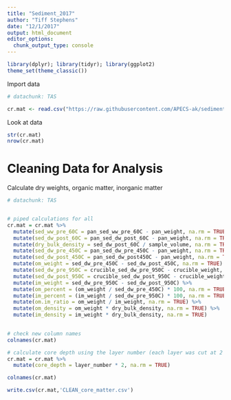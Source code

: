 ```yaml
---
title: "Sediment_2017"
author: "Tiff Stephens"
date: "12/1/2017"
output: html_document
editor_options: 
  chunk_output_type: console
---
```


```r
library(dplyr); library(tidyr); library(ggplot2)
theme_set(theme_classic())
```

Import data
```r
# datachunk: TAS

cr.mat <- read.csv("https://raw.githubusercontent.com/APECS-ak/sediment_2017/master/RAW_core_matter.csv", stringsAsFactors = FALSE, header = TRUE)
```


Look at data
```r
str(cr.mat)
nrow(cr.mat)
```



# Cleaning Data for Analysis

Calculate dry weights, organic matter, inorganic matter
```r
# datachunk: TAS


# piped calculations for all
cr.mat = cr.mat %>% 
  mutate(sed_ww_pre_60C = pan_sed_ww_pre_60C - pan_weight, na.rm = TRUE) %>%
  mutate(sed_dw_post_60C = pan_sed_dw_post_60C - pan_weight, na.rm = TRUE) %>%
  mutate(dry_bulk_density = sed_dw_post_60C / sample_volume, na.rm = TRUE) %>%
  mutate(sed_dw_pre_450C = pan_sed_dw_pre_450C - pan_weight, na.rm = TRUE) %>%
  mutate(sed_dw_post_450C = pan_sed_dw_post450C - pan_weight, na.rm = TRUE) %>%
  mutate(om_weight = sed_dw_pre_450C - sed_dw_post_450C, na.rm = TRUE) %>%
  mutate(sed_dw_pre_950C = crucible_sed_dw_pre_950C - crucible_weight, na.rm = TRUE) %>%
  mutate(sed_dw_post_950C = crucible_sed_dw_post_950C - crucible_weight, na.rm = TRUE) %>%
  mutate(im_weight = sed_dw_pre_950C - sed_dw_post_950C) %>%
  mutate(om_percent = (om_weight / sed_dw_pre_450C) * 100, na.rm = TRUE) %>%
  mutate(im_percent = (im_weight / sed_dw_pre_950C) * 100, na.rm = TRUE) %>%
  mutate(om.im_ratio = om_weight / im_weight, na.rm = TRUE) %>%
  mutate(om_density = om_weight * dry_bulk_density, na.rm = TRUE) %>%
  mutate(im_density = im_weight * dry_bulk_density, na.rm = TRUE)
  

# check new column names
colnames(cr.mat)
```

```r
# calculate core depth using the layer number (each layer was cut at 2 cm but adjusted using the compaction coefficient)
cr.mat = cr.mat %>% 
  mutate(core_depth = layer_number * 2, na.rm = TRUE)

colnames(cr.mat)
```



```r
write.csv(cr.mat,'CLEAN_core_matter.csv')
```










